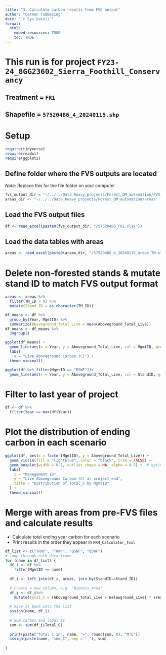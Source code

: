 ```yaml
---
title: "3. Calculate carbon results from FVS output"
author: "Carmen Tubbesing"
date: "`r Sys.Date()`"
format: 
  html:
    embed-resources: TRUE
    toc: TRUE
---
```


# This run is for project `FY23-24_8GG23602_Sierra_Foothill_Conservancy`
## Treatment = `FR1`
## Shapefile = `57520486_4_20240115.shp`

# Setup
```r
require(tidyverse)
require(readxl)
require(ggplot2)
```

## Define folder where the FVS outputs are located
*Note:* Replace this for the file folder on your computer
```r
fvs_output_dir = "~/../../Data_heavy_projects/Forest_QM_automation/FVS_Output"
areas_dir <- "~/../../Data_heavy_projects/Forest_QM_automation/areas"
```

## Load the FVS output files
```r
df <- read_excel(paste0(fvs_output_dir, "/57520486_FR1.xlsx"))
```

## Load the data tables with areas
```r
areas <- read_excel(paste0(areas_dir, "/57520486_4_20240115_areas_TM.xlsx"))
```

# Delete non-forested stands & mutate stand ID to match FVS output format
```r
areas <- areas %>% 
  filter(TM_ID > 0) %>% 
  mutate(Stand_ID = as.character(TM_ID))
```

```r
df_means <- df %>% 
  group_by(Year, MgmtID) %>% 
  summarize(Aboveground_Total_Live = mean(Aboveground_Total_Live)) 
df_means <- df_means %>% 
  ungroup()
```


```r
ggplot(df_means) +
  geom_line(aes(x = Year, y = Aboveground_Total_Live, col = MgmtID, group = MgmtID)) +
  labs(
    y = "Live Aboveground Carbon (C)") +
  theme_minimal()
```

```r
ggplot(df %>% filter(MgmtID == "BSWF"))+
  geom_line(aes(x = Year, y = Aboveground_Total_Live, col = StandID, group = StandID))
```


# Filter to last year of project
```r
df <- df %>% 
  filter(Year == max(df$Year))
```

# Plot the distribution of ending carbon in each scenario
```r
ggplot(df, aes(x = factor(MgmtID), y = Aboveground_Total_Live)) +
  geom_violin(fill = "lightblue", color = "black", trim = FALSE) +
  geom_boxplot(width = 0.1, outlier.shape = NA, alpha = 0.5) +  # optional boxplot overlay
  labs(
    x = "Management ID",
    y = "Live Aboveground Carbon (C) at project end",
    title = "Distribution of Total_C by MgmtID"
  ) +
  theme_minimal()

```


# Merge with areas from pre-FVS files and calculate results
-  Calculate total ending year carbon for each scenario
-  Print results in the order they appear in `FRM_Calculator_Tool`
```r
df_list <- c("TRNF", "TRWF", "BSNF", "BSWF")
# Loop through each data frame
for (name in df_list) {
  df_i <- df %>% 
    filter(MgmtID == name)
   
  df_i <- left_join(df_i, areas, join_by(StandID==Stand_ID))
  
  # Create a new column, e.g. "Biomass_Area"
  df_i <- df_i%>% 
    mutate(Total_C = (Aboveground_Total_Live + Belowground_Live) * area_ac)
  
  # Save it back into the list
  assign(name, df_i)
  
  # Sum carbon and label it
  sum <- sum(df_i$Total_C)
 
  print(paste("total C in", name, "=", round(sum, 0), "MTC"))
  assign(paste(name, "sum_C", sep = "_"), sum)
  
}
```
